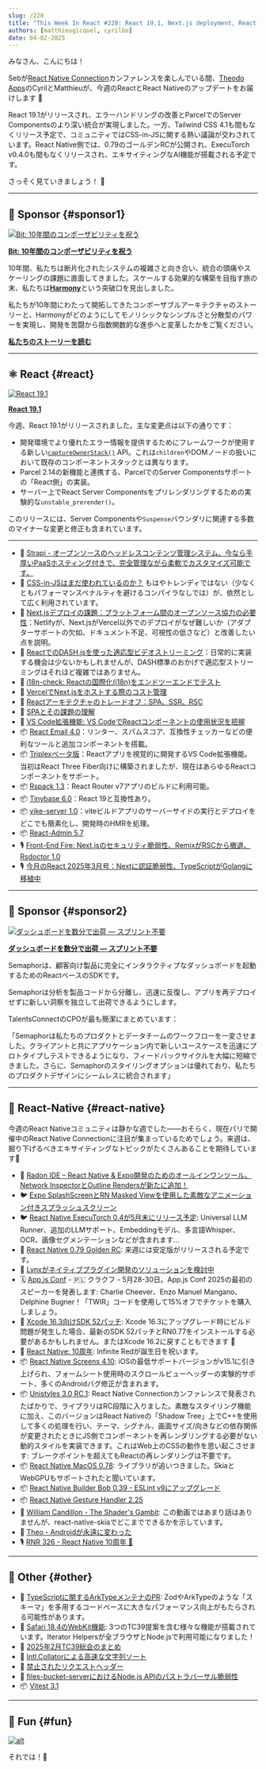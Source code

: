 ```yaml
---
slug: /228
title: "This Week In React #228: React 19.1, Next.js deployment, React-Email, Triplex, Tinybase, Rspack, i18n-check, React-Admin | 0.79 Golden RC, ExecuTorch, Unistyles, Xcode 16.3, macOS, Screens, Gesture Handler | TypeScript, TC39, WebKit, Intl.Collator, Vitest 3.1"
authors: [matthieugicquel, cyrilbo]
date: 04-02-2025
---
```


みなさん、こんにちは！

Sebが[React Native Connection](https://reactnativeconnection.io/)カンファレンスを楽しんでいる間、[Theodo Apps](https://apps.theodo.com/)のCyrilとMatthieuが、今週のReactとReact Nativeのアップデートをお届けします 👋

React 19.1がリリースされ、エラーハンドリングの改善とParcelでのServer Componentsのより深い統合が実現しました。一方、Tailwind CSS 4.1も間もなくリリース予定で、コミュニティではCSS-in-JSに関する熱い議論が交わされています。React Native側では、0.79のゴールデンRCが公開され、ExecuTorch v0.4.0も間もなくリリースされ、エキサイティングなAI機能が搭載される予定です。

さっそく見ていきましょう！ 🚀

<!-- truncate -->


<Support />

***

## 💸 Sponsor {#sponsor1}

[![Bit: 10年間のコンポーザビリティを祝う](/emails/issues/228/bit.jpg)](https://bit.cloud/?utm_source=ThisWeekInReact\&utm_id=551)

**[Bit: 10年間のコンポーザビリティを祝う](https://bit.cloud/?utm_source=ThisWeekInReact\&utm_id=551)**

10年間、私たちは断片化されたシステムの複雑さと向き合い、統合の頭痛やスケーリングの課題に直面してきました。スケールする効果的な構築を目指す旅の末、私たちは[**Harmony**](https://bit.dev/blog/meet-harmony-a-practical-solution-for-composability/)という突破口を見出しました。

私たちが10年間にわたって開拓してきたコンポーザブルアーキテクチャのストーリーと、Harmonyがどのようにしてモノリシックなシンプルさと分散型のパワーを実現し、開発を苦闘から指数関数的な進歩へと変革したかをご覧ください。

[**私たちのストーリーを読む**](https://bit.dev/blog/telling-the-bit-story-celebrating-10-years-of-composability/?utm_source=ThisWeekInReact\&utm_id=9\&utm_medium=newsletter)

***

## ⚛️ React {#react}

[![React 19.1](/emails/issues/228/react_19_1.jpg)](https://github.com/facebook/react/releases/tag/v19.1.0)

**[React 19.1](https://github.com/facebook/react/releases/tag/v19.1.0)**

今週、React 19.1がリリースされました。主な変更点は以下の通りです：

* 開発環境でより優れたエラー情報を提供するためにフレームワークが使用する新しい[`captureOwnerStack()`](https://react.dev/reference/react/captureOwnerStack) API。これは`children`やDOMノードの扱いにおいて既存のコンポーネントスタックとは異なります。
* Parcel 2.14の新機能と連携する、ParcelでのServer Componentsサポートの「React側」の実装。
* サーバー上でReact Server Componentsをプリレンダリングするための実験的な`unstable_prerender()`。

このリリースには、Server Componentsや`Suspense`バウンダリに関連する多数のマイナーな変更と修正も含まれています。

***

* 💸 [Strapi - オープンソースのヘッドレスコンテンツ管理システム、今なら手厚いPaaSホスティング付きで、完全管理ながら柔軟でカスタマイズ可能です。](https://strapi.link/twir)
* 📜 [CSS-in-JSはまだ使われているのか？](https://fullystacked.net/css-in-js-still-a-thing/) もはやトレンディではない（少なくともパフォーマンスペナルティを避けるコンパイラなしでは）が、依然として広く利用されています。
* 📜 [Next.jsデプロイの課題：プラットフォーム間のオープンソース協力の必要性](https://www.netlify.com/blog/how-we-run-nextjs/)：Netlifyが、Next.jsがVercel以外でのデプロイがなぜ難しいか（アダプターサポートの欠如、ドキュメント不足、可視性の低さなど）と改善したい点を説明。
* 📜 [ReactでのDASH.jsを使った適応型ビデオストリーミング](https://www.smashingmagazine.com/2025/03/adaptive-video-streaming-dashjs-react/)：日常的に実装する機会は少ないかもしれませんが、DASH標準のおかげで適応型ストリーミングはそれほど複雑ではありません。
* 📜 [i18n-check: Reactの国際化(i18n)をエンドツーエンドでテスト](https://lingual.dev/blog/i18n-check-end-to-end-react-i18n-testing/)
* 📜 [VercelでNext.jsをホストする際のコスト管理](https://www.thisdot.co/blog/keeping-costs-in-check-when-hosting-next-js-on-vercel)
* 📜 [Reactアーキテクチャのトレードオフ：SPA、SSR、RSC](https://reacttraining.com/blog/react-architecture-spa-ssr-rsc)
* 📜 [SPAとその課題の理解](https://reacttraining.com/blog/problems-you-face-with-spas)
* 💸 [VS Code拡張機能: VS CodeでReactコンポーネントの使用状況を把握](https://omlet.dev/?utm_campaign=partner_this-week-in-react_newsletter-quick-link-mar-2025)
* 📦 [React Email 4.0](https://resend.com/blog/react-email-4)：リンター、スパムスコア、互換性チェッカーなどの便利なツールと追加コンポーネントを搭載。
* 📦 [Triplexベータ版](https://triplex.dev/blog/triplex-for-vscode)：Reactアプリを視覚的に開発するVS Code拡張機能。当初はReact Three Fiber向けに構築されましたが、現在はあらゆるReactコンポーネントをサポート。
* 📦 [Rspack 1.3](https://rspack.dev/blog/announcing-1-3)：React Router v7アプリのビルドに利用可能。
* 📦 [Tinybase 6.0](https://github.com/tinyplex/tinybase/releases/tag/v6.0.0)：React 19と互換性あり。
* 📦 [vike-server 1.0](https://vike.dev/blog/vike-server)：viteビルドアプリのサーバーサイドの実行とデプロイをどこでも簡素化し、開発時のHMRを処理。
* 📦 [React-Admin 5.7](https://github.com/marmelab/react-admin/releases/tag/v5.7.0)
* 🎙️ [Front-End Fire: Next.jsのセキュリティ脆弱性、RemixがRSCから撤退、Rsdoctor 1.0](https://front-end-fire.com/episodes/87/)
* 🎙️ [今月のReact 2025年3月号：Nextに認証脆弱性、TypeScriptがGolangに移植中](https://creators.spotify.com/pod/show/reactiflux/episodes/TMiR-2025-03-Next-had-an-auth-vulnerability--TypeScript-is-porting-to-Golang-e30tvf5/a-abs3i7h)

<SubscribeFormEmbed placement="middle" />

***

## 💸 Sponsor {#sponsor2}

[![ダッシュボードを数分で出荷 — スプリント不要](/emails/issues/228/semaphor.jpg)](https://semaphor.cloud)

**[ダッシュボードを数分で出荷 — スプリント不要](https://semaphor.cloud)**

Semaphorは、顧客向け製品に完全にインタラクティブなダッシュボードを起動するためのReactベースのSDKです。

Semaphorは分析を製品コードから分離し、迅速に反復し、アプリを再デプロイせずに新しい洞察を独立して出荷できるようにします。

TalentsConnectのCPOが最も簡潔にまとめています：

「Semaphorは私たちのプロダクトとデータチームのワークフローを一変させました。クライアントと共にアプリケーション内で新しいユースケースを迅速にプロトタイプしテストできるようになり、フィードバックサイクルを大幅に短縮できました。さらに、Semaphorのスタイリングオプションは優れており、私たちのプロダクトデザインにシームレスに統合されます」

***

## 📱 React-Native {#react-native}

今週のReact Nativeコミュニティは静かな週でした——おそらく、現在パリで開催中のReact Native Connectionに注目が集まっているためでしょう。来週は、掘り下げるべきエキサイティングなトピックがたくさんあることを期待しています🤗

* 💸 [Radon IDE – React Native & Expo開発のためのオールインワンツール。Network InspectorとOutline Rendersが新たに追加！](https://ide.swmansion.com/?utm_source=thisweekinreact.com)
* 🐦 [Expo SplashScreenとRN Masked Viewを使用した素敵なアニメーション付きスプラッシュスクリーン](https://x.com/S0LARIN/status/1905829104600875025)
* 🐦 [React Native ExecuTorch 0.4が5月末にリリース予定](https://x.com/swmansion/status/1907086132828934414): Universal LLM Runner、追加のLLMサポート、Embeddingモデル、多言語Whisper、OCR、画像セグメンテーションなどが含まれます…
* 👀 [React Native 0.79 Golden RC](https://github.com/facebook/react-native/releases/tag/v0.79.0-rc.4): 来週には安定版がリリースされる予定です。
* 👀 [Lynxがネイティブプラグイン開発のソリューションを検討中](https://github.com/lynx-family/lynx/discussions/1#discussioncomment-12660488)
* 🗓️ [App.js Conf](https://appjs.co/?utm_source=thisweekinreact) - 🇵🇱 クラクフ - 5月28-30日。App.js Conf 2025の最初のスピーカーを発表します: Charlie Cheever、Enzo Manuel Mangano、Delphine Bugner！「TWIR」コードを使用して15%オフでチケットを購入しましょう。
* 📜 [Xcode 16.3向けSDK 52パッチ](https://expo.dev/changelog/xcode-16-3-patches): Xcode 16.3にアップグレード時にビルド問題が発生した場合、最新のSDK 52パッチとRN0.77をインストールする必要があるかもしれません。またはXcode 16.2に戻すこともできます 🫠
* 📜 [React Native: 10周年](https://shift.infinite.red/react-native-10-years-db9eb36c5af6): Infinite Redが誕生日を祝います。
* 📦 [React Native Screens 4.10](https://github.com/software-mansion/react-native-screens/releases/tag/4.10.0): iOSの最低サポートバージョンがv15.1に引き上げられ、フォームシート使用時のスクロールビューヘッダーの実験的サポート、多くのAndroidバグ修正が含まれます。
* 📦 [Unistyles 3.0 RC.1](https://github.com/jpudysz/react-native-unistyles/releases/tag/v3.0.0-rc.1): React Native Connectionカンファレンスで発表されたばかりで、ライブラリはRC段階に入りました。素敵なスタイリング機能に加え、このバージョンはReact Nativeの「Shadow Tree」上でC++を使用して多くの処理を行い、テーマ、シグナル、画面サイズ/向きなどの依存関係が変更されたときにJS側でコンポーネントを再レンダリングする必要がない動的スタイルを実装できます。これはWeb上のCSSの動作を思い起こさせます: ブレークポイントを超えてもReactの再レンダリングは不要です。
* 📦 [React Native MacOS 0.78](https://github.com/microsoft/react-native-macos/releases/tag/v0.78.0): ライブラリが追いつきました。SkiaとWebGPUもサポートされたと聞いています。
* 📦 [React Native Builder Bob 0.39 - ESLint v9にアップグレード](https://github.com/callstack/react-native-builder-bob/releases/tag/react-native-builder-bob%400.39.0)
* 📦 [React Native Gesture Handler 2.25](https://github.com/software-mansion/react-native-gesture-handler/releases/tag/2.25.0)
* 🎥 [William Candillon - The Shader's Gambit](https://www.youtube.com/watch?v=wUsFNlas620): この動画ではあまり話はありませんが、react-native-skiaでどこまでできるかを示しています。
* 🎥 [Theo - Androidが永遠に変わった](https://www.youtube.com/watch?v=ucZx1ArrIVQ)
* 🎙️ [RNR 326 - React Native 10周年 🎉](https://infinite.red/react-native-radio/rnr-326-react-native-turns-10)

***

## 🔀 Other {#other}

* 👀 [TypeScriptに関するArkTypeメンテナのPR](https://github.com/microsoft/TypeScript/pull/61505): ZodやArkTypeのような「スキーマ」を多用するコードベースに大きなパフォーマンス向上がもたらされる可能性があります。
* 📜 [Safari 18.4のWebKit機能](https://webkit.org/blog/16574/webkit-features-in-safari-18-4/): 3つのTC39提案を含む様々な機能が搭載されています。Iterator Helpersが全ブラウザとNode.jsで利用可能になりました！
* 📜 [2025年2月TC39総会のまとめ](https://blogs.igalia.com/compilers/2025/03/27/summary-of-the-february-2025-tc39-plenary/)
* 📜 [Intl.Collatorによる高速な文字列ソート](https://claritydev.net/blog/faster-string-sorting-intl-collator)
* 📜 [禁止されたリクエストヘッダー](https://macarthur.me/posts/forbidden-request-headers/)
* 📜 [files-bucket-serverにおけるNode.js APIのパストラバーサル脆弱性](https://www.nodejs-security.com/blog/nodejs-api-security-vulnerabilities-path-traversal-files-bucket-server/)
* 📦 [Vitest 3.1](https://github.com/vitest-dev/vitest/releases/tag/v3.1.0)

***

## 🤭 Fun {#fun}

[![alt](/emails/issues/228/next_burn.jpg)](https://x.com/aidenybai/status/1904294570533572817)

それでは！👋